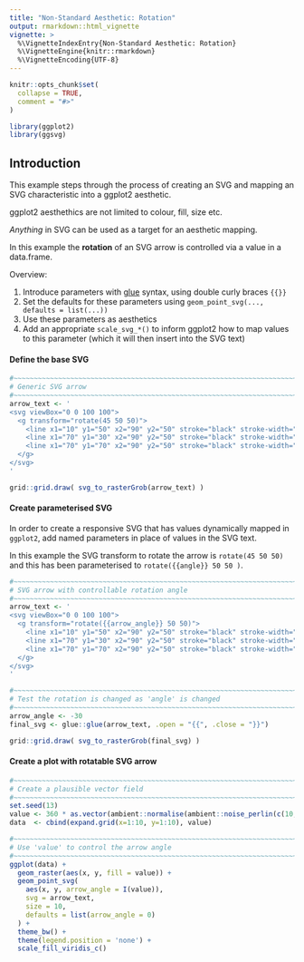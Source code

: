 ```yaml
---
title: "Non-Standard Aesthetic: Rotation"
output: rmarkdown::html_vignette
vignette: >
  %\VignetteIndexEntry{Non-Standard Aesthetic: Rotation}
  %\VignetteEngine{knitr::rmarkdown}
  %\VignetteEncoding{UTF-8}
---
```


```r
knitr::opts_chunk$set(
  collapse = TRUE,
  comment = "#>"
)
```


```r
library(ggplot2)
library(ggsvg)
```

## Introduction

This example steps through the process of creating an SVG and mapping 
an SVG characteristic into a ggplot2 aesthetic.


ggplot2 aesthethics are not limited to colour, fill, size etc.

*Anything* in SVG can be used as a target for an aesthetic mapping.

In this example the **rotation** of an SVG arrow is controlled via a value in 
a data.frame.


Overview:

1. Introduce parameters with [glue](https://cran.r-project.org/package=glue) syntax, 
   using double curly braces `{{}}`
2. Set the defaults for these parameters using `geom_point_svg(..., defaults = list(...))`
3. Use these parameters as aesthetics
4. Add an appropriate `scale_svg_*()` to inform ggplot2 how to map values to 
   this parameter (which it will then insert into the SVG text)



#### Define the base SVG

```r
#~~~~~~~~~~~~~~~~~~~~~~~~~~~~~~~~~~~~~~~~~~~~~~~~~~~~~~~~~~~~~~~~~~~~~~~~~~
# Generic SVG arrow
#~~~~~~~~~~~~~~~~~~~~~~~~~~~~~~~~~~~~~~~~~~~~~~~~~~~~~~~~~~~~~~~~~~~~~~~~~~
arrow_text <- '
<svg viewBox="0 0 100 100">
  <g transform="rotate(45 50 50)">
    <line x1="10" y1="50" x2="90" y2="50" stroke="black" stroke-width="2" />
    <line x1="70" y1="30" x2="90" y2="50" stroke="black" stroke-width="2" />
    <line x1="70" y1="70" x2="90" y2="50" stroke="black" stroke-width="2" />
  </g>
</svg>
'

grid::grid.draw( svg_to_rasterGrob(arrow_text) )
```

#### Create parameterised SVG

In order to create a responsive SVG that has values dynamically mapped
in `ggplot2`, add named parameters in place of values in the SVG text.

In this example the SVG transform to rotate the arrow is `rotate(45 50 50)`
and this has been parameterised to `rotate({{angle}} 50 50 )`.


```r
#~~~~~~~~~~~~~~~~~~~~~~~~~~~~~~~~~~~~~~~~~~~~~~~~~~~~~~~~~~~~~~~~~~~~~~~~~~
# SVG arrow with controllable rotation angle
#~~~~~~~~~~~~~~~~~~~~~~~~~~~~~~~~~~~~~~~~~~~~~~~~~~~~~~~~~~~~~~~~~~~~~~~~~~
arrow_text <- '
<svg viewBox="0 0 100 100">
  <g transform="rotate({{arrow_angle}} 50 50)">
    <line x1="10" y1="50" x2="90" y2="50" stroke="black" stroke-width="2" />
    <line x1="70" y1="30" x2="90" y2="50" stroke="black" stroke-width="2" />
    <line x1="70" y1="70" x2="90" y2="50" stroke="black" stroke-width="2" />
  </g>
</svg>
'

#~~~~~~~~~~~~~~~~~~~~~~~~~~~~~~~~~~~~~~~~~~~~~~~~~~~~~~~~~~~~~~~~~~~~~~~~~~
# Test the rotation is changed as 'angle' is changed
#~~~~~~~~~~~~~~~~~~~~~~~~~~~~~~~~~~~~~~~~~~~~~~~~~~~~~~~~~~~~~~~~~~~~~~~~~~
arrow_angle <- -30
final_svg <- glue::glue(arrow_text, .open = "{{", .close = "}}")

grid::grid.draw( svg_to_rasterGrob(final_svg) )
```


#### Create a plot with rotatable SVG arrow

```r
#~~~~~~~~~~~~~~~~~~~~~~~~~~~~~~~~~~~~~~~~~~~~~~~~~~~~~~~~~~~~~~~~~~~~~~~~~~
# Create a plausible vector field
#~~~~~~~~~~~~~~~~~~~~~~~~~~~~~~~~~~~~~~~~~~~~~~~~~~~~~~~~~~~~~~~~~~~~~~~~~~
set.seed(13)
value <- 360 * as.vector(ambient::normalise(ambient::noise_perlin(c(10, 10))))
data  <- cbind(expand.grid(x=1:10, y=1:10), value)

#~~~~~~~~~~~~~~~~~~~~~~~~~~~~~~~~~~~~~~~~~~~~~~~~~~~~~~~~~~~~~~~~~~~~~~~~~~
# Use 'value' to control the arrow angle
#~~~~~~~~~~~~~~~~~~~~~~~~~~~~~~~~~~~~~~~~~~~~~~~~~~~~~~~~~~~~~~~~~~~~~~~~~~
ggplot(data) + 
  geom_raster(aes(x, y, fill = value)) + 
  geom_point_svg(
    aes(x, y, arrow_angle = I(value)), 
    svg = arrow_text,
    size = 10,
    defaults = list(arrow_angle = 0)
  ) + 
  theme_bw() +
  theme(legend.position = 'none') + 
  scale_fill_viridis_c()
```
